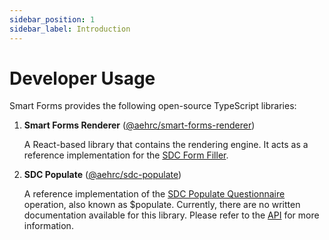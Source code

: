 ```yaml
---
sidebar_position: 1
sidebar_label: Introduction
---
```


# Developer Usage

Smart Forms provides the following open-source TypeScript libraries:

1. **Smart Forms Renderer** ([@aehrc/smart-forms-renderer](https://www.npmjs.com/package/@aehrc/smart-forms-renderer))

   A React-based library that contains the rendering engine. It acts as a reference implementation for the [SDC Form Filler](https://hl7.org/fhir/uv/sdc/CapabilityStatement-sdc-form-filler.html).

2. **SDC Populate** ([@aehrc/sdc-populate](https://www.npmjs.com/package/@aehrc/sdc-populate))

   A reference implementation of the [SDC Populate Questionnaire](https://hl7.org/fhir/uv/sdc/OperationDefinition-Questionnaire-populate.html) operation, also known as $populate.
   Currently, there are no written documentation available for this library. Please refer to the [API](/docs/api/sdc-populate) for more information.
